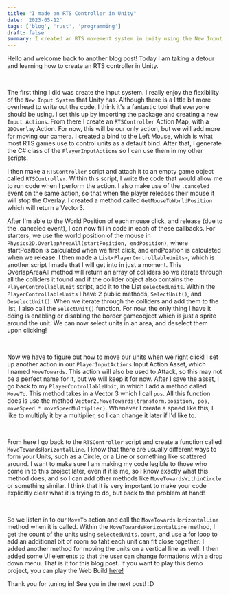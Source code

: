 ```yaml
---
title: "I made an RTS Controller in Unity"
date: '2023-05-12'
tags: ['blog', 'rust', 'programming']
draft: false
summary: I created an RTS movement system in Unity using the New Input System.
---
```


Hello and welcome back to another blog post! Today I am taking a detour and learning how to create an RTS controller in Unity.

‍

The first thing I did was create the input system. I really enjoy the flexibility of the `New Input System` that Unity has. Although there is a little bit more overhead to write out the code, I think it's a fantastic tool that everyone should be using. I set this up by importing the package and creating a new `Input Actions`. From there I create an `RTSController` Action Map, with a `2DOverlay` Action. For now, this will be our only action, but we will add more for moving our camera. I created a bind to the Left Mouse, which is what most RTS games use to control units as a default bind. After that, I generate the C# class of the `PlayerInputActions` so I can use them in my other scripts.

I then make a `RTSController` script and attach it to an empty game object called `RTSController`. Within this script, I write the code that would allow me to run code when I perform the action. I also make use of the `.canceled` event on the same action, so that when the player releases their mouse it will stop the Overlay. I created a method called `GetMouseToWorldPosition` which will return a Vector3.

After I'm able to the World Position of each mouse click, and release (due to the .canceled event), I can now fill in code in each of these callbacks. For starters, we use the world position of the mouse in `Physics2D.OverlapAreaAll(startPosition, endPosition)`, where startPosition is calculated when we first click, and endPosition is calculated when we release. I then made a `List<PlayerControllableUnits>`, which is another script I made that I will get into in just a moment. This OverlapAreaAll method will return an array of colliders so we iterate through all the colliders it found and if the collider object also contains the `PlayerControllableUnit` script, add it to the List `selectedUnits`. Within the `PlayerControllableUnits` I have 2 public methods, `SelectUnit()`, and `DeselectUnit()`. When we iterate through the colliders and add them to the list, I also call the `SelectUnit()` function. For now, the only thing I have it doing is enabling or disabling the border gameobject which is just a sprite around the unit. We can now select units in an area, and deselect them upon clicking!

‍

Now we have to figure out how to move our units when we right click! I set up another action in our `PlayerInputActions` Input Action Asset, which I named `MoveTowards`. This action will also be used to Attack, so this may not be a perfect name for it, but we will keep it for now. After I save the asset, I go back to my `PlayerControllableUnit`, in which I add a method called `MoveTo`. This method takes in a Vector 3 which I call `pos`. All this function does is use the method `Vector2.MoveTowards(transform.position, pos, moveSpeed * moveSpeedMultiplier)`. Whenever I create a speed like this, I like to multiply it by a multiplier, so I can change it later if I'd like to.

‍

From here I go back to the `RTSController` script and create a function called `MoveTowardsHorizontalLine`. I know that there are usually different ways to form your Units, such as a Circle, or a Line or something like scattered around. I want to make sure I am making my code legible to those who come in to this project later, even if it is me, so I know exactly what this method does, and so I can add other methods like `MoveTowardsWithinCircle` or something similar. I think that it is very important to make your code explicitly clear what it is trying to do, but back to the problem at hand!

‍

So we listen in to our `MoveTo` action and call the `MoveTowardsHorizontalLine` method when it is called. Within the `MoveTowardsHorizontalLine` method, I get the count of the units using `selectedUnits.count`, and use a for loop to add an additional bit of room so taht each unit can fit close together. I added another method for moving the units on a vertical line as well. I then added some UI elements to that the user can change formations with a drop down menu. That is it for this blog post. If you want to play this demo project, you can play the Web Build [here!](https://ryanflorestt.github.io/LearningEnvironment-RTS-Movement/Webbuilds/index.html)

Thank you for tuning in! See you in the next post! :D
